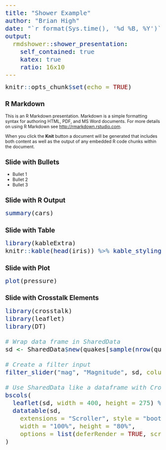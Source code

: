 ```yaml
---
title: "Shower Example"
author: "Brian High"
date: "`r format(Sys.time(), '%d %B, %Y')`"
output:
  rmdshower::shower_presentation:
    self_contained: true
    katex: true
    ratio: 16x10
---
```


```r
knitr::opts_chunk$set(echo = TRUE)
```

<style>
/* Disable page numbers */
.slide:after {
    display: none;
}
/* Increase font size of code and output */ 
code,pre {
    font-size: 20px;
}
</style>

## R Markdown

This is an R Markdown presentation. Markdown is a simple formatting syntax for authoring HTML, PDF, and MS Word documents. For more details on using R Markdown see <http://rmarkdown.rstudio.com>.

When you click the **Knit** button a document will be generated that includes both content as well as the output of any embedded R code chunks within the document.

## Slide with Bullets

- Bullet 1
- Bullet 2
- Bullet 3

## Slide with R Output

```r
summary(cars)
```

## Slide with Table

```r
library(kableExtra)
knitr::kable(head(iris)) %>% kable_styling(font_size = 18)
```

## Slide with Plot

```r
plot(pressure)
```

## Slide with Crosstalk Elements

<!-- Note: The DT::datatable element will be misformatted. -->

<div style="font-size: 65%">

```r
library(crosstalk)
library(leaflet)
library(DT)

# Wrap data frame in SharedData
sd <- SharedData$new(quakes[sample(nrow(quakes), 100),])

# Create a filter input
filter_slider("mag", "Magnitude", sd, column = ~ mag, step = 0.1, width = 400)

# Use SharedData like a dataframe with Crosstalk-enabled widgets
bscols(
  leaflet(sd, width = 400, height = 275) %>% addTiles() %>% addMarkers(),
  datatable(sd,
    extensions = "Scroller", style = "bootstrap", class = "compact",
    width = "100%", height = "80%",
    options = list(deferRender = TRUE, scrollY = 150, scroller = TRUE))
)
```

</div>


